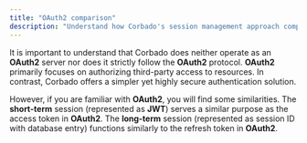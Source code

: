 ```yaml
---
title: "OAuth2 comparison"
description: "Understand how Corbado's session management approach compares to OAuth2."
---
```


It is important to understand that Corbado does neither operate as an **OAuth2** server nor does it strictly follow the **OAuth2** protocol. **OAuth2** primarily focuses on authorizing third-party access to resources. In contrast, Corbado offers a simpler yet highly secure authentication solution.

However, if you are familiar with **OAuth2**, you will find some similarities. The **short-term** session (represented as **JWT**) serves a similar purpose as the access token in **OAuth2**. The **long-term** session (represented as session ID with database entry) functions similarly to the refresh token in **OAuth2**.
